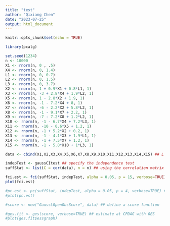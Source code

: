 ```yaml
---
title: "test"
author: "Qixiang Chen"
date: "2023-07-25"
output: html_document
---
```


```r
knitr::opts_chunk$set(echo = TRUE)
```


```r
library(pcalg)
```


```r
set.seed(1234)
n <- 10000
X1 <- rnorm(n, 0 , .5)
X4 <- rnorm(n, 0, 1.4)
L1 <- rnorm(n, 0, 0.7)
L2 <- rnorm(n, 0, 1.5)
L3 <- rnorm(n, 0, 3.7)
X2 <- rnorm(n, 1 + 0.9*X1 + 0.8*L1, 1)
X3 <- rnorm(n, -3 + 2.8*X4 + 1.9*L2, 1)
X5 <- rnorm(n, 1 - 2.8*X2 + 1.9, 1)
X6 <- rnorm(n, -1 - 7.2*X4 + 8, 1)
X7 <- rnorm(n, -6 - 2.2*X2 + 5.8*L2, 1)
X8 <- rnorm(n, -1 - 9.1*X7 + 2.2, 1)
X9 <- rnorm(n, -7 - 7.2*X8 + 1.2*L2, 1)
X10 <- rnorm(n, -1 - 6.7*X4 + 7.2*L3, 1)
X11 <- rnorm(n, -10 - 0.6*X5 + 1.2, 1)
X12 <- rnorm(n, -1 + 5.2*X2 + 0.2, 1)
X13 <- rnorm(n, -1 - 4.1*X3 + 1.9*L1, 1)
X14 <- rnorm(n, -1 + 7.5*X7 + 1.2, 1)
X15 <- rnorm(n, -1 - 5.8*X10 + 1*L3, 1)

data <- cbind(X1,X2,X3,X4,X5,X6,X7,X8,X9,X10,X11,X12,X13,X14,X15) ## L is not observed in data

indepTest <- gaussCItest ## specify the independence test
suffStat <- list(C = cor(data), n = n) ## using the correlation matrix

fci.est <- fci(suffStat, indepTest, alpha = 0.05, p = 15, verbose=TRUE) ## estimate a PAG
plot(fci.est)

#pc.est <- pc(suffStat, indepTest, alpha = 0.05, p = 4, verbose=TRUE) ## estimate at CPDAG
#plot(pc.est)

#score <- new("GaussL0penObsScore", data) ## define a score function

#ges.fit <- ges(score, verbose=TRUE) ## estimate at CPDAG with GES
#plot(ges.fit$essgraph)
```

